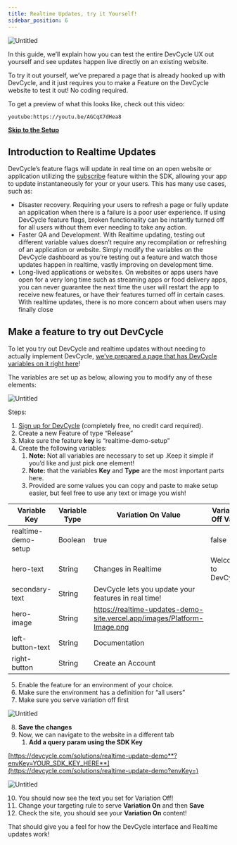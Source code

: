 ```yaml
---
title: Realtime Updates, try it Yourself!
sidebar_position: 6
---
```


![Untitled](/oct-2022-rtu-demo-5.png)

In this guide, we’ll explain how you can test the entire DevCycle UX out yourself and see updates happen live directly on an existing website. 

To try it out yourself, we’ve prepared a page that is already hooked up with DevCycle, and it just requires you to make a Feature on the DevCycle website to test it out! No coding required.

To get a preview of what this looks like, check out this video:

`youtube:https://youtu.be/AGCqX7dHea8`

**[Skip to the Setup](#make-a-feature-to-try-out-devcycle)**

## Introduction to Realtime Updates

DevCycle’s feature flags will update in real time on an open website or application utilizing the [subscribe](https://docs.devcycle.com/docs/sdk/client-side-sdks/javascript#subscribing-to-sdk-events) feature within the SDK, allowing your app to update instantaneously for your or your users. This has many use cases, such as:

- Disaster recovery. Requiring your users to refresh a page or fully update an application when there is a failure is a poor user experience. If using DevCycle feature flags, broken functionality can be instantly turned off for all users without them ever needing to take any action.
- Faster QA and Development. With Realtime updating, testing out different variable values doesn’t require any recompilation or refreshing of an application or website. Simply modify the variables on the DevCycle dashboard as you’re testing out a feature and watch those updates happen in realtime, vastly improving on development time.
- Long-lived applications or websites. On websites or apps users have open for a very long time such as streaming apps or food delivery apps, you can never guarantee the next time the user will restart the app to receive new features, or have their features turned off in certain cases. With realtime updates, there is no more concern about when users may finally close

## Make a feature to try out DevCycle

To let you try out DevCycle and realtime updates without needing to actually implement DevCycle, [we’ve prepared a page that has DevCycle variables on it right here](https://devcycle.com/solutions/realtime-update-demo)!

The variables are set up as below, allowing you to modify any of these elements:

![Untitled](/oct-2022-rtu-demo-1.png)

Steps:

1. [Sign up for DevCycle](https://devcycle.com/signup) (completely free, no credit card required).
2. Create a new Feature of type “Release”
3. Make sure the feature **key** is “realtime-demo-setup”
4. Create the following variables:
    1. **Note:** Not all variables are necessary to set up .Keep it simple if you’d like and just pick one element!
    2. **Note:** that the variables **Key** and **Type** are the most important parts here.
    3. Provided are some values you can copy and paste to make setup easier, but feel free to use any text or image you wish!

| Variable Key        | Variable Type | Variation On Value                                                      | Variation Off Value |
|---------------------|---------------|-------------------------------------------------------------------------|---------------------|
| realtime-demo-setup | Boolean       | true                                                                    | false               |
| hero-text           | String        | Changes in Realtime                                                     |Welcome to DevCycle! |
| secondary-text      | String        | DevCycle lets you update your features in real time!                    |                     |
| hero-image          | String        | https://realtime-updates-demo-site.vercel.app/images/Platform-Image.png |                     |
| left-button-text    | String        | Documentation                                                           |                     |
| right-button        | String        | Create an Account                                                       |                     |

5. Enable the feature for an environment of your choice.
6. Make sure the environment has a definition for “all users”
7. Make sure you serve variation off first

![Untitled](/oct-2022-rtu-demo-3.png)

8. **Save the changes**
9. Now, we can navigate to the website in a different tab
    1. **Add a query param using the SDK Key**

[https://devcycle.com/solutions/realtime-update-demo**?envKey=YOUR_SDK_KEY_HERE**](https://devcycle.com/solutions/realtime-update-demo?envKey=)

![Untitled](/oct-2022-rtu-demo-4.png)

10. You should now see the text you set for Variation Off!
11. Change your targeting rule to serve **Variation On** and then **Save**
12. Check the site, you should see your **Variation On** content!

That should give you a feel for how the DevCycle interface and Realtime updates work!